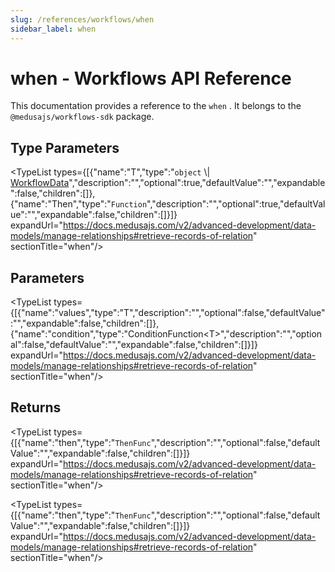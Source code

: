 ```yaml
---
slug: /references/workflows/when
sidebar_label: when
---
```



# when - Workflows API Reference

This documentation provides a reference to the `when` . It belongs to the `@medusajs/workflows-sdk` package.

## Type Parameters

<TypeList types={[{"name":"T","type":"`object` \\| [WorkflowData](../../types/workflows.WorkflowData/page.mdx)","description":"","optional":true,"defaultValue":"","expandable":false,"children":[]},{"name":"Then","type":"`Function`","description":"","optional":true,"defaultValue":"","expandable":false,"children":[]}]} expandUrl="https://docs.medusajs.com/v2/advanced-development/data-models/manage-relationships#retrieve-records-of-relation" sectionTitle="when"/>

## Parameters

<TypeList types={[{"name":"values","type":"T","description":"","optional":false,"defaultValue":"","expandable":false,"children":[]},{"name":"condition","type":"ConditionFunction&#60;T&#62;","description":"","optional":false,"defaultValue":"","expandable":false,"children":[]}]} expandUrl="https://docs.medusajs.com/v2/advanced-development/data-models/manage-relationships#retrieve-records-of-relation" sectionTitle="when"/>

## Returns

<TypeList types={[{"name":"then","type":"`ThenFunc`","description":"","optional":false,"defaultValue":"","expandable":false,"children":[]}]} expandUrl="https://docs.medusajs.com/v2/advanced-development/data-models/manage-relationships#retrieve-records-of-relation" sectionTitle="when"/>

<TypeList types={[{"name":"then","type":"`ThenFunc`","description":"","optional":false,"defaultValue":"","expandable":false,"children":[]}]} expandUrl="https://docs.medusajs.com/v2/advanced-development/data-models/manage-relationships#retrieve-records-of-relation" sectionTitle="when"/>
